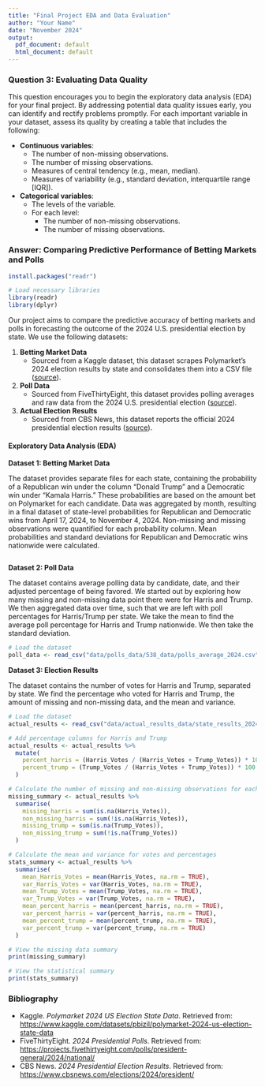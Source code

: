 ```yaml
---
title: "Final Project EDA and Data Evaluation"
author: "Your Name"
date: "November 2024"
output:
  pdf_document: default
  html_document: default
---
```


### Question 3: Evaluating Data Quality

This question encourages you to begin the exploratory data analysis (EDA) for your final project. By addressing potential data quality issues early, you can identify and rectify problems promptly. For each important variable in your dataset, assess its quality by creating a table that includes the following:

-   **Continuous variables**:
    -   The number of non-missing observations.
    -   The number of missing observations.
    -   Measures of central tendency (e.g., mean, median).
    -   Measures of variability (e.g., standard deviation, interquartile range [IQR]).
-   **Categorical variables**:
    -   The levels of the variable.
    -   For each level:
        -   The number of non-missing observations.
        -   The number of missing observations.

### Answer: Comparing Predictive Performance of Betting Markets and Polls


```r
install.packages("readr")

```

```r
# Load necessary libraries
library(readr)
library(dplyr)
```

Our project aims to compare the predictive accuracy of betting markets and polls in forecasting the outcome of the 2024 U.S. presidential election by state. We use the following datasets:

1.  **Betting Market Data**
    -   Sourced from a Kaggle dataset, this dataset scrapes Polymarket's 2024 election results by state and consolidates them into a CSV file ([source](https://www.kaggle.com/datasets/pbizil/polymarket-2024-us-election-state-data)).
2.  **Poll Data**
    -   Sourced from FiveThirtyEight, this dataset provides polling averages and raw data from the 2024 U.S. presidential election ([source](https://projects.fivethirtyeight.com/polls/president-general/2024/national/)).
3.  **Actual Election Results**
    -   Sourced from CBS News, this dataset reports the official 2024 presidential election results ([source](https://www.cbsnews.com/elections/2024/president/)).

#### Exploratory Data Analysis (EDA)

**Dataset 1: Betting Market Data**

The dataset provides separate files for each state, containing the probability of a Republican win under the column "Donald Trump" and a Democratic win under "Kamala Harris." These probabilities are based on the amount bet on Polymarket for each candidate. Data was aggregated by month, resulting in a final dataset of state-level probabilities for Republican and Democratic wins from April 17, 2024, to November 4, 2024. Non-missing and missing observations were quantified for each probability column. Mean probabilities and standard deviations for Republican and Democratic wins nationwide were calculated.

```r

```

**Dataset 2: Poll Data**

The dataset contains average polling data by candidate, date, and their adjusted percentage of being favored. We started out by exploring how many missing and non-missing data point there were for Harris and Trump. We then aggregated data over time, such that we are left with poll percentages for Harris/Trump per state. We take the mean to find the average poll percentage for Harris and Trump nationwide. We then take the standard deviation.

```r

# Load the dataset
poll_data <- read_csv("data/polls_data/538_data/polls_average_2024.csv")

```

**Dataset 3: Election Results**

The dataset contains the number of votes for Harris and Trump, separated by state. We find the percentage who voted for Harris and Trump, the amount of missing and non-missing data, and the mean and variance. 

```r

# Load the dataset
actual_results <- read_csv("data/actual_results_data/state_results_2024.csv")

# Add percentage columns for Harris and Trump
actual_results <- actual_results %>%
  mutate(
    percent_harris = (Harris_Votes / (Harris_Votes + Trump_Votes)) * 100,
    percent_trump = (Trump_Votes / (Harris_Votes + Trump_Votes)) * 100
  )

# Calculate the number of missing and non-missing observations for each column
missing_summary <- actual_results %>%
  summarise(
    missing_harris = sum(is.na(Harris_Votes)),
    non_missing_harris = sum(!is.na(Harris_Votes)),
    missing_trump = sum(is.na(Trump_Votes)),
    non_missing_trump = sum(!is.na(Trump_Votes))
  )

# Calculate the mean and variance for votes and percentages
stats_summary <- actual_results %>%
  summarise(
    mean_Harris_Votes = mean(Harris_Votes, na.rm = TRUE),
    var_Harris_Votes = var(Harris_Votes, na.rm = TRUE),
    mean_Trump_Votes = mean(Trump_Votes, na.rm = TRUE),
    var_Trump_Votes = var(Trump_Votes, na.rm = TRUE),
    mean_percent_harris = mean(percent_harris, na.rm = TRUE),
    var_percent_harris = var(percent_harris, na.rm = TRUE),
    mean_percent_trump = mean(percent_trump, na.rm = TRUE),
    var_percent_trump = var(percent_trump, na.rm = TRUE)
  )

# View the missing data summary
print(missing_summary)

# View the statistical summary
print(stats_summary)
```

### Bibliography

- Kaggle. *Polymarket 2024 US Election State Data*. Retrieved from: <https://www.kaggle.com/datasets/pbizil/polymarket-2024-us-election-state-data>  
- FiveThirtyEight. *2024 Presidential Polls*. Retrieved from: <https://projects.fivethirtyeight.com/polls/president-general/2024/national/>  
- CBS News. *2024 Presidential Election Results*. Retrieved from: <https://www.cbsnews.com/elections/2024/president/>